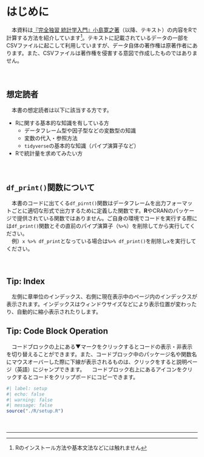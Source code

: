 # はじめに {.unnumbered}

　本資料は[『完全独習 統計学入門』小島寛之著](https://www.diamond.co.jp/book/9784478820094.html)（以降、テキスト）の内容をRで計算する方法を紹介しています[^1]。テキストに記載されているデータの一部をCSVファイルに起こして利用していますが、データ自体の著作権は原著作者にあります。また、CSVファイルは著作権を侵害する意図で作成したものではありません。

[^1]: Rのインストール方法や基本文法などには触れません

　

## 想定読者 {.unnumbered}

　本書の想定読者は以下に該当する方です。

- Rに関する基本的な知識を有している方
    - データフレーム型や因子型などの変数型の知識
    - 変数の代入・参照方法
    - `tidyverse`の基本的な知識（パイプ演算子など）
- Rで統計量を求めてみたい方

　  

:::{.callout-warning}
## `df_print()`関数について
　本書のコードに出てくる`df_pirnt()`関数はデータフレームを出力フォーマットごとに適切な形式で出力するために定義した関数です。**R**やCRANのパッケージで提供されている関数ではありません。ご自身の環境でコードを実行する際には`df_print()`関数とその直前のパイプ演算子（` %>% `）を削除してから実行してください。  
　例）`x %>% df_print`となっている場合は` %>% df_print()`を削除し`x`を実行してください。
:::

　  

:::{.callout-tip}
## Tip: Index
　左側に章単位のインデックス、右側に現在表示中のページ内のインデックスが表示されます。インデックスはウィンドウサイズなどにより表示位置が変わったり、自動的に縮小表示されたりします。
:::

:::{.callout-tip}
## Tip: Code Block Operation
　コードブロックの上にある▼マークをクリックするとコードの表示・非表示を切り替えることができます。また、コードブロック中のパッケージ名や関数名にマウスオーバーした際に下線が表示されるものは、クリックをすると説明ページ（英語）にジャンプできます。
　コードブロック右上にあるアイコンをクリックするとコードをクリップボードにコピーできます。
:::


```r
#| label: setup
#| echo: false
#| warning: false
#| message: false
source("./R/setup.R")
```

　  

---
